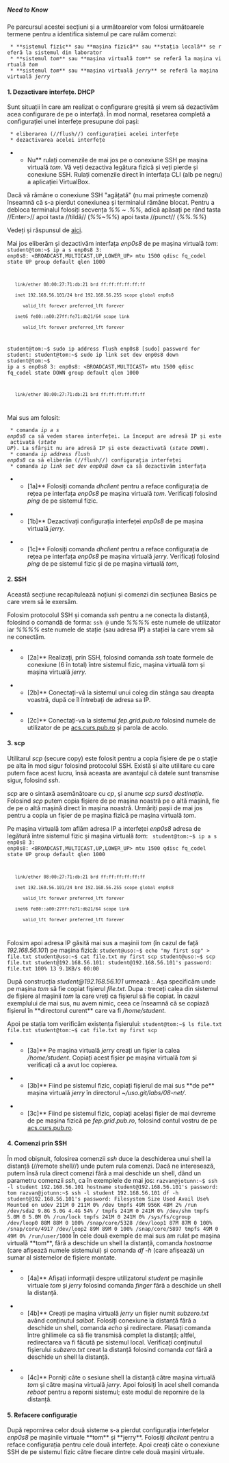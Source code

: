 ===== Need to Know =====

Pe parcursul acestei secțiuni și a următoarelor vom folosi următoarele termene pentru a identifica sistemul pe care rulăm comenzi:
  * **sistemul fizic** sau **mașina fizică** sau **stația locală** se referă la sistemul din laborator
  * **sistemul ''tom''** sau **mașina virtuală ''tom''** se referă la mașina virtuală ''tom''
  * **sistemul ''tom''** sau **mașina virtuală ''jerry''** se referă la mașina virtuală ''jerry''

==== 1. Dezactivare interfețe. DHCP ====

Sunt situații în care am realizat o configurare greșită și vrem să dezactivăm acea configurare de pe o interfață. În mod normal, resetarea completă a configurației unei interfețe presupune doi pași:
  * eliberarea (//flush//) configurației acelei interfețe
  * dezactivarea acelei interfețe

<note important>
**Nu** rulați comenzile de mai jos pe o conexiune SSH pe mașina virtuală ''tom''. Vă veți dezactiva legătura fizică și veți pierde și conexiune SSH. Rulați comenzile direct în interfața CLI (alb pe negru) a aplicației VirtualBox.
</note>

<note tip>
Dacă vă rămâne o conexiune SSH "agățată" (nu mai primește comenzi) înseamnă că s-a pierdut conexiunea și terminalul rămâne blocat. Pentru a debloca terminalul folosiți secvența ''%%<Enter> ~ .%%'', adică apăsați pe rând tasta //Enter>// apoi tasta //tildă// (''%%~%%'') apoi tasta //punct// (''%%.%%'')

Vedeți și răspunsul de [[https://askubuntu.com/a/29952|aici]].
</note>

Mai jos eliberăm și dezactivăm interfața ''enp0s8'' de pe mașina virtuală ''tom'':
<code bash>
student@tom:~$ ip a s enp0s8
3: enp0s8: <BROADCAST,MULTICAST,UP,LOWER_UP> mtu 1500 qdisc fq_codel state UP group default qlen 1000
    link/ether 08:00:27:71:db:21 brd ff:ff:ff:ff:ff:ff
    inet 192.168.56.101/24 brd 192.168.56.255 scope global enp0s8
       valid_lft forever preferred_lft forever
    inet6 fe80::a00:27ff:fe71:db21/64 scope link
       valid_lft forever preferred_lft forever
student@tom:~$ sudo ip address flush enp0s8
[sudo] password for student:
student@tom:~$ sudo ip link set dev enp0s8 down
student@tom:~$ ip a s enp0s8
3: enp0s8: <BROADCAST,MULTICAST> mtu 1500 qdisc fq_codel state DOWN group default qlen 1000
    link/ether 08:00:27:71:db:21 brd ff:ff:ff:ff:ff:ff
</code>

Mai sus am folosit:
  * comanda ''ip a s enp0s8'' ca să vedem starea interfeței. La început are adresă IP și este activată (''state UP''). La sfârșit nu are adresă IP și este dezactivată (''state DOWN'').
  * comanda ''ip address flush enp0s8'' ca să eliberăm (//flush//) configurația interfeței
  * comanda ''ip link set dev enp0s8 down'' ca să dezactivăm interfața

**[1a]** Folosiți comanda ''dhclient'' pentru a reface configurația de rețea pe interfața ''enp0s8'' pe mașina virtuală ''tom''. Verificați folosind ''ping'' de pe sistemul fizic.

**[1b]** Dezactivați configurația interfeței ''enp0s8'' de pe mașina virtuală ''jerry''.

**[1c]** Folosiți comanda ''dhclient'' pentru a reface configurația de rețea pe interfața ''enp0s8'' pe mașina virtuală ''jerry''. Verificați folosind ''ping'' de pe sistemul fizic și de pe mașina virtuală ''tom'',


==== 2. SSH ====

<note>
Această secțiune recapitulează noțiuni și comenzi din secțiunea Basics pe care vrem să le exersăm.
</note>

Folosim protocolul SSH și comanda ''ssh'' pentru a ne conecta la distanță, folosind o comandă de forma:
<code>
ssh <username>@<hostname>
</code>
unde ''%%<username>%%'' este numele de utilizator iar ''%%<hostname>%%'' este numele de stație (sau adresa IP) a stației la care vrem să ne conectăm.

**[2a]** Realizați, prin SSH, folosind comanda ''ssh'' toate formele de conexiune (6 în total) între sistemul fizic, mașina virtuală ''tom'' și mașina virtuală ''jerry''.

**[2b]** Conectați-vă la sistemul unui coleg din stânga sau dreapta voastră, după ce îl întrebați de adresa sa IP.

**[2c]** Conectați-va la sistemul ''fep.grid.pub.ro'' folosind numele de utilizator de pe [[http://acs.curs.pub.ro|acs.curs.pub.ro]] și parola de acolo.


==== 3. scp ====

Utilitarul ''scp'' (secure copy) este folosit pentru a copia fișiere de pe o stație pe alta în mod sigur folosind protocolul SSH. Există și alte utilitare cu care putem face acest lucru, însă aceasta are avantajul că datele sunt transmise sigur, folosind ''ssh''.

''scp'' are o sintaxă asemănătoare cu ''cp'', și anume ''scp sursă destinație''. Folosind ''scp'' putem copia fișiere de pe mașina noastră pe o altă mașină, fie de pe o altă mașină direct în mașina noastră. Urmăriți pașii de mai jos pentru a copia un fișier de pe mașina fizică pe mașina virtuală ''tom''.

Pe mașina virtuală ''tom'' aflăm adresa IP a interfeței ''enp0s8'' adresa de legătură între sistemul fizic și mașina virtuală ''tom'':
<code bash>
student@tom:~$ ip a s enp0s8
3: enp0s8: <BROADCAST,MULTICAST,UP,LOWER_UP> mtu 1500 qdisc fq_codel state UP group default qlen 1000
    link/ether 08:00:27:71:db:21 brd ff:ff:ff:ff:ff:ff
    inet 192.168.56.101/24 brd 192.168.56.255 scope global enp0s8
       valid_lft forever preferred_lft forever
    inet6 fe80::a00:27ff:fe71:db21/64 scope link
       valid_lft forever preferred_lft forever
</code>

Folosim apoi adresa IP găsită mai sus a mașinii ''tom'' (în cazul de față ''192.168.56.101'') pe mașina fizică:
<code bash>
student@uso:~$ echo "my first scp" > file.txt
student@uso:~$ cat file.txt
my first scp
student@uso:~$ scp file.txt student@192.168.56.101:
student@192.168.56.101's password: 
file.txt                                      100%   13     9.1KB/s   00:00 
</code>

<note important>
După construcția ''student@192.168.56.101'' urmează '':''. Așa specificăm unde pe mașina ''tom'' să fie copiat fișierul ''file.txt''. Dupa '':'' treceți calea din sistemul de fișiere al mașinii ''tom'' la care vreți ca fișierul să fie copiat. În cazul exemplului de mai sus, nu avem nimic, ceea ce înseamnă că se copiază fișierul în **directorul curent** care va fi ''/home/student''.
</note>

Apoi pe stația tom verificăm existența fișierului:
<code bash>
student@tom:~$ ls file.txt
file.txt
student@tom:~$ cat file.txt
my first scp
</code>

**[3a]** Pe mașina virtuală ''jerry'' creați un fișier la calea ''/home/student''. Copiați acest fișier pe mașina virtuală ''tom'' și verificați că a avut loc copierea.

**[3b]** Fiind pe sistemul fizic, copiați fișierul de mai sus **de pe** mașina virtuală ''jerry'' în directorul ''~/uso.git/labs/08-net/''.

**[3c]** Fiind pe sistemul fizic, copiați același fișier de mai devreme de pe mașina fizică pe ''fep.grid.pub.ro'', folosind contul vostru de pe [[http://acs.curs.pub.ro|acs.curs.pub.ro]].


==== 4. Comenzi prin SSH ====

În mod obișnuit, folosirea comenzii ''ssh'' duce la deschiderea unui shell la distanță (//remote shell//) unde putem rula comenzi. Dacă ne interesează, putem însă rula direct comenzi fără a mai deschide un shell, dând un parametru comenzii ''ssh'', ca în exemplele de mai jos:
<code bash>
razvan@jotunn:~$ ssh -l student 192.168.56.101 hostname
student@192.168.56.101's password:
tom
razvan@jotunn:~$ ssh -l student 192.168.56.101 df -h
student@192.168.56.101's password:
Filesystem      Size  Used Avail Use% Mounted on
udev            211M     0  211M   0% /dev
tmpfs            49M  956K   48M   2% /run
/dev/sda2       9.8G  5.0G  4.4G  54% /
tmpfs           241M     0  241M   0% /dev/shm
tmpfs           5.0M     0  5.0M   0% /run/lock
tmpfs           241M     0  241M   0% /sys/fs/cgroup
/dev/loop0       88M   88M     0 100% /snap/core/5328
/dev/loop1       87M   87M     0 100% /snap/core/4917
/dev/loop2       89M   89M     0 100% /snap/core/5897
tmpfs            49M     0   49M   0% /run/user/1000
</code>
În cele două exemple de mai sus am rulat pe mașina virtuală **tom**, fără a deschide un shell la distanță, comanda ''hostname'' (care afișează numele sistemului) și comanda ''df -h'' (care afișează) un sumar al sistemelor de fișiere montate.

**[4a]** Afișați informații despre utilizatorul ''student'' pe mașinile virtuale ''tom'' și ''jerry'' folosind comanda ''finger'' fără a deschide un shell la distanță.

**[4b]** Creați pe mașina virtuală ''jerry'' un fișier numit ''subzero.txt'' având conținutul ''saibot''. Folosiți conexiune la distanță fără a deschide un shell, comanda ''echo'' și redirectare. Plasați comanda între ghilimele ca să fie transmisă complet la distanță; altfel, redirectarea va fi făcută pe sistemul local. Verificați conținutul fișierului ''subzero.txt'' creat la distanță folosind comanda ''cat'' fără a deschide un shell la distanță.

**[4c]** Porniți câte o sesiune shell la distanță către mașina virtuală ''tom'' și către mașina virtuală ''jerry''. Apoi folosiți în acel shell comanda ''reboot'' pentru a reporni sistemul; este modul de repornire de la distanță.


==== 5. Refacere configurație ====

După repornirea celor două sisteme s-a pierdut configurația interfețelor ''enp0s8'' pe mașinile virtuale **tom** și **jerry**. Folosiți ''dhclient'' pentru a reface configurația pentru cele două interfețe. Apoi creați câte o conexiune SSH de pe sistemul fizic către fiecare dintre cele două mașini virtuale.
